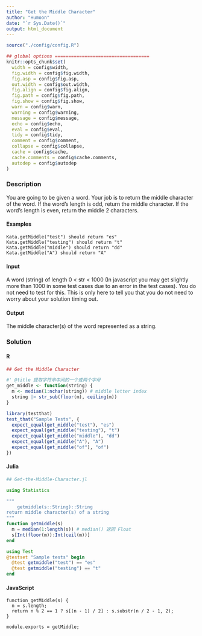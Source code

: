 ```yaml
---
title: "Get the Middle Character"
author: "Humoon"
date: "`r Sys.Date()`"
output: html_document
---
```



```r
source("./config/config.R")

## global options ===================================
knitr::opts_chunk$set(
  width = config$width,
  fig.width = config$fig.width,
  fig.asp = config$fig.asp,
  out.width = config$out.width,
  fig.align = config$fig.align,
  fig.path = config$fig.path,
  fig.show = config$fig.show,
  warn = config$warn,
  warning = config$warning,
  message = config$message,
  echo = config$echo,
  eval = config$eval,
  tidy = config$tidy,
  comment = config$comment,
  collapse = config$collapse,
  cache = config$cache,
  cache.comments = config$cache.comments,
  autodep = config$autodep
)
```



### Description

You are going to be given a word. Your job is to return the middle character of the word. If the word's length is odd, return the middle character. If the word's length is even, return the middle 2 characters.

#### Examples

```
Kata.getMiddle("test") should return "es"
Kata.getMiddle("testing") should return "t"
Kata.getMiddle("middle") should return "dd"
Kata.getMiddle("A") should return "A"
```

#### Input

A word (string) of length 0 < str < 1000 (In javascript you may get slightly more than 1000 in some test cases due to an error in the test cases). You do not need to test for this. This is only here to tell you that you do not need to worry about your solution timing out.

#### Output

The middle character(s) of the word represented as a string.




### Solution

#### R
```r
## Get the Middle Character

#' @title 提取字符串中间的一个或两个字母
get_middle <- function(string) {
  m <- median(1:nchar(string)) # middle letter index
  string |> str_sub(floor(m), ceiling(m))
}

library(testthat)
test_that("Sample Tests", {
  expect_equal(get_middle("test"), "es")
  expect_equal(get_middle("testing"), "t")
  expect_equal(get_middle("middle"), "dd")
  expect_equal(get_middle("A"), "A")
  expect_equal(get_middle("of"), "of")
})
```


#### Julia
```julia
## Get-the-Middle-Character.jl

using Statistics

"""
    getmiddle(s::String)::String
return middle character(s) of a string
"""
function getmiddle(s)
  m = median(1:length(s)) # median() 返回 Float
  s[Int(floor(m)):Int(ceil(m))]
end

using Test
@testset "Sample tests" begin
  @test getmiddle("test") == "es"
  @test getmiddle("testing") == "t"
end
```


#### JavaScript

```node
function getMiddle(s) {
  n = s.length;
  return n % 2 == 1 ? s[(n - 1) / 2] : s.substr(n / 2 - 1, 2);
}

module.exports = getMiddle;
```


